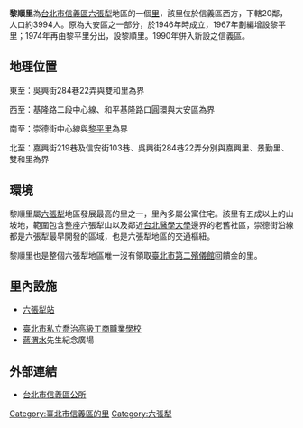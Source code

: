 {{Unreferenced|time=2021-03-15T21:29:32+00:00}}
{{coord|25.017264|N|121.554732|E|display=title}}
{{noteTA
|1=村里
}}{{ROC Village or Li Info
| Village/LiName = 黎順
| Village/Li = 里
| City/CountyName = 臺北市
| DivName = 信義區
| OldName = [[六張犁|六張犁]]
| AreaTotal = 0.1919
| Sub = 20
| HouseholdTotal = 1644
| YearMonth = 2020年12月
| PopTotal = 3994
| Male = 1886
| Female = 2108
| Longitude = 
| Latitude = 
| Neighbors = [[嘉興里|嘉興里]]、[[景勤里|景勤里]]、[[雙和里|雙和里]]、[[黎忠里|黎忠里]]、[[黎平里|黎平里]]、[[大安區_(臺北市)|大安區]][[法治里|法治里]]
| MapLocation = 
| Head = 卓秀娟
| Address =  崇德街15號
| Website = https://li.taipei/cp.aspx?n=093540E09FA58A7D
| Photo = 
| Photo size = 
| Caption = 
| DataSource = 
}}
'''黎順里'''為[[台北市|台北市]][[信義區_(台北市)|信義區]][[六張犁|六張犁]]地區的一個[[里_(中華民國)|里]]，該里位於信義區西方，下轄20鄰，人口約3994人。原為大安區之一部分，於1946年時成立，1967年劃編增設黎平里；1974年再由黎平里分出，設黎順里。1990年併入新設之信義區。
==地理位置==
東至：吳興街284巷22弄與雙和里為界

西至：基隆路二段中心線、和平基隆路口圓環與大安區為界

南至：崇德街中心線與[[黎平里|黎平里]]為界

北至：嘉興街219巷及信安街103巷、吳興街284巷22弄分別與嘉興里、景勤里、雙和里為界

==環境==
黎順里屬[[六張犁|六張犁]]地區發展最高的里之一，里內多屬公寓住宅。該里有五成以上的山坡地，範圍包含整座六張犁山以及鄰近[[台北醫學大學|台北醫學大學]]邊界的老舊社區，崇德街沿線都是六張犁最早開發的區域，也是六張犁地區的交通樞紐。

黎順里也是整個六張犁地區唯一沒有領取[[臺北市第二殯儀館|臺北市第二殯儀館]]回饋金的里。

==里內設施==
*{{文湖線}}[[六張犁站|六張犁站]]
*[[臺北市私立喬治高級工商職業學校|臺北市私立喬治高級工商職業學校]]
*[[蔣渭水|蔣渭水]]先生紀念廣場

==外部連結==
*[https://web.archive.org/web/20090904083842/http://www.xydo.taipei.gov.tw/ 台北市信義區公所]

{{模板:臺北市信義區 里}}

[[Category:臺北市信義區的里|Category:臺北市信義區的里]]
[[Category:六張犁|Category:六張犁]]
